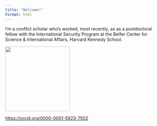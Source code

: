 ```yaml
---
title: "Welcome!"
Format: html
---
```


I'm a conflict scholar who's worked, most recently, as as a postdoctoral fellow with the International Security Program at the Belfer Center for Science & International Affairs, Harvard Kennedy School.

![](images/clipboard-4231030427.jpeg){width="207"}

<https://orcid.org/0000-0001-5923-7502>
